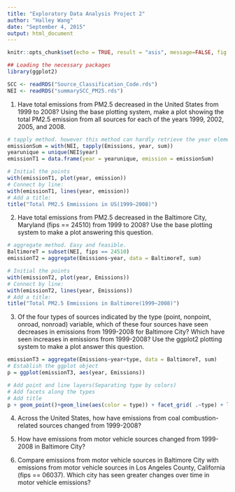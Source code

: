 ```yaml
---
title: "Exploratory Data Analysis Project 2"
author: "Halley Wang"
date: "September 4, 2015"
output: html_document
---
```




```r
knitr::opts_chunk$set(echo = TRUE, result = "asis", message=FALSE, fig.height=7, fig.width=12)
```

```r
## Loading the necessary packages
library(ggplot2)

```

```r
SCC <- readRDS("Source_Classification_Code.rds")
NEI <- readRDS("summarySCC_PM25.rds")
```

1. Have total emissions from PM2.5 decreased in the United States from 1999 to 2008? Using the base plotting system, make a plot showing the total PM2.5 emission from all sources for each of the years 1999, 2002, 2005, and 2008.

```r
# tapply method. however this method can hardly retrieve the year element. Have to input it manually.
emissionSum = with(NEI, tapply(Emissions, year, sum))
yearunique = unique(NEI$year)
emissionT1 = data.frame(year = yearunique, emission = emissionSum)

# Initial the points
with(emissionT1, plot(year, emission))
# Connect by line:
with(emissionT1, lines(year, emission))
# Add a title:
title("Total PM2.5 Emmissions in US(1999~2008)")
```

2. Have total emissions from PM2.5 decreased in the Baltimore City, Maryland (fips == 24510) from 1999 to 2008? Use the base plotting system to make a plot answering this question.

```r
# aggregate method. Easy and feasible.
BaltimoreT = subset(NEI, fips == 24510)
emissionT2 = aggregate(Emissions~year, data = BaltimoreT, sum)

# Initial the points
with(emissionT2, plot(year, Emissions))
# Connect by line:
with(emissionT2, lines(year, Emissions))
# Add a title:
title("Total PM2.5 Emmissions in Baltimore(1999~2008)")

```


3. Of the four types of sources indicated by the type (point, nonpoint, onroad, nonroad) variable, which of these four sources have seen decreases in emissions from 1999-2008 for Baltimore City? Which have seen increases in emissions from 1999-2008? Use the ggplot2 plotting system to make a plot answer this question.

```r

emissionT3 = aggregate(Emissions~year+type, data = BaltimoreT, sum)
# Establish the ggplot object
p = ggplot(emissionT3, aes(year, Emissions))

# Add point and line layers(Separating type by colors)
# Add facets along the types
# Add title
p + geom_point()+geom_line(aes(color = type)) + facet_grid( .~type) + labs(title = "Emissions under different types from 1999~2008 in Baltimore")
```





4. Across the United States, how have emissions from coal combustion-related sources changed from 1999-2008?







5. How have emissions from motor vehicle sources changed from 1999-2008 in Baltimore City?









6. Compare emissions from motor vehicle sources in Baltimore City with emissions from motor vehicle sources in Los Angeles County, California (fips == 06037). Which city has seen greater changes over time in motor vehicle emissions?








